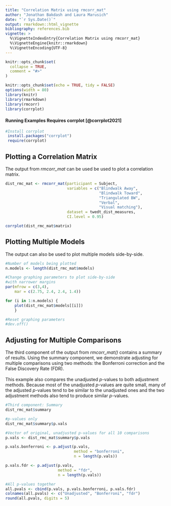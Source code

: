 ---
title: "Correlation Matrix using rmcorr_mat"
author: "Jonathan Bakdash and Laura Marusich"
date: "`r Sys.Date()`"
output: rmarkdown::html_vignette
bibliography: references.bib 
vignette: >
  %\VignetteIndexEntry{Correlation Matrix using rmcorr_mat}
  %\VignetteEngine{knitr::rmarkdown}
  %\VignetteEncoding{UTF-8}
---

```{r, include = FALSE}
knitr::opts_chunk$set(
  collapse = TRUE,
  comment = "#>"
)
```

```{r setup, include=FALSE}
knitr::opts_chunk$set(echo = TRUE, tidy = FALSE)
options(width = 80)
library(knitr)
library(rmarkdown)
library(rmcorr) 
library(corrplot) 

```
#### Running Examples Requires corrplot [@corrplot2021]
```{r, eval = FALSE}
#Install corrplot
 install.packages("corrplot")
 require(corrplot)
```

## Plotting a Correlation Matrix 
The output from *rmcorr_mat* can be used be used to plot a correlation matrix.
```{r}
dist_rmc_mat <- rmcorr_mat(participant = Subject, 
                           variables = c("Blindwalk Away",
                                         "Blindwalk Toward",
                                         "Triangulated BW",
                                         "Verbal",
                                         "Visual matching"),
                           dataset = twedt_dist_measures,
                           CI.level = 0.95)

corrplot(dist_rmc_mat$matrix)
```

## Plotting Multiple Models
The output can also be used to plot multiple models side-by-side.
```{r}
#Number of models being plotted
n.models <- length(dist_rmc_mat$models)

#Change graphing parameters to plot side-by-side
#with narrower margins
par(mfrow = c(3,4), 
    mar = c(2.75, 2.4, 2.4, 1.4))

for (i in 1:n.models) {
    plot(dist_rmc_mat$models[[i]])
    }

#Reset graphing parameters
#dev.off()
```

## Adjusting for Multiple Comparisons
The third component of the output from *rmcorr_mat()* contains a summary of results. Using the summary component, we demonstrate adjusting for multiple comparisons using two methods: the Bonferroni correction and the False Discovery Rate (FDR). <br>
<br>
This example also compares the unadjusted *p*-values to both adjustment methods. Because most of the unadjusted *p*-values are quite small, many of the adjusted *p*-values tend to be similar to the unadjusted ones and the two adjustment methods also tend to produce similar *p*-values.   


```{r}
#Third component: Summary
dist_rmc_mat$summary

#p-values only
dist_rmc_mat$summary$p.vals

#Vector of original, unadjusted p-values for all 10 comparisons
p.vals <- dist_rmc_mat$summary$p.vals

p.vals.bonferroni <- p.adjust(p.vals, 
                              method = "bonferroni",
                              n = length(p.vals))

p.vals.fdr <- p.adjust(p.vals, 
                       method = "fdr",
                       n = length(p.vals))

#All p-values together
all.pvals <- cbind(p.vals, p.vals.bonferroni, p.vals.fdr)
colnames(all.pvals) <- c("Unadjusted", "Bonferroni", "fdr")
round(all.pvals, digits = 5)
```
